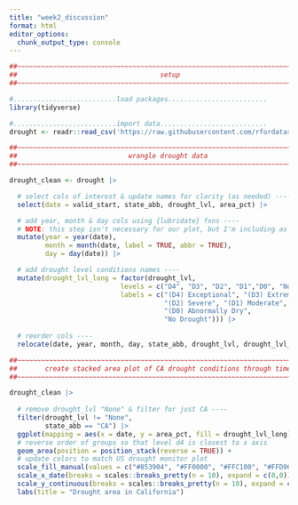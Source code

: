```yaml
---
title: "week2_discussion"
format: html
editor_options: 
  chunk_output_type: console
---
```


```r
##~~~~~~~~~~~~~~~~~~~~~~~~~~~~~~~~~~~~~~~~~~~~~~~~~~~~~~~~~~~~~~~~~~~~~~~~~~~~~~
##                                    setup                                 ----
##~~~~~~~~~~~~~~~~~~~~~~~~~~~~~~~~~~~~~~~~~~~~~~~~~~~~~~~~~~~~~~~~~~~~~~~~~~~~~~

#..........................load packages.........................
library(tidyverse)

#..........................import data...........................
drought <- readr::read_csv('https://raw.githubusercontent.com/rfordatascience/tidytuesday/main/data/2021/2021-07-20/drought.csv')

##~~~~~~~~~~~~~~~~~~~~~~~~~~~~~~~~~~~~~~~~~~~~~~~~~~~~~~~~~~~~~~~~~~~~~~~~~~~~~~
##                            wrangle drought data                          ----
##~~~~~~~~~~~~~~~~~~~~~~~~~~~~~~~~~~~~~~~~~~~~~~~~~~~~~~~~~~~~~~~~~~~~~~~~~~~~~~

drought_clean <- drought |>

  # select cols of interest & update names for clarity (as needed) ----
  select(date = valid_start, state_abb, drought_lvl, area_pct) |> 

  # add year, month & day cols using {lubridate} fxns ----
  # NOTE: this step isn't necessary for our plot, but I'm including as examples of how to extract different date elements from a object of class `Date` using {lubridate} ----
  mutate(year = year(date),
         month = month(date, label = TRUE, abbr = TRUE),
         day = day(date)) |>

  # add drought level conditions names ----
  mutate(drought_lvl_long = factor(drought_lvl,
                            levels = c("D4", "D3", "D2", "D1","D0", "None"),
                            labels = c("(D4) Exceptional", "(D3) Extreme",
                                       "(D2) Severe", "(D1) Moderate", 
                                       "(D0) Abnormally Dry", 
                                       "No Drought"))) |>
  
  # reorder cols ----
  relocate(date, year, month, day, state_abb, drought_lvl, drought_lvl_long, area_pct)
```

```r
##~~~~~~~~~~~~~~~~~~~~~~~~~~~~~~~~~~~~~~~~~~~~~~~~~~~~~~~~~~~~~~~~~~~~~~~~~~~~~~
##       create stacked area plot of CA drought conditions through time     ----
##~~~~~~~~~~~~~~~~~~~~~~~~~~~~~~~~~~~~~~~~~~~~~~~~~~~~~~~~~~~~~~~~~~~~~~~~~~~~~~

drought_clean |> 
  
  # remove drought_lvl "None" & filter for just CA ----
  filter(drought_lvl != "None",
         state_abb == "CA") |> 
  ggplot(mapping = aes(x = date, y = area_pct, fill = drought_lvl_long)) + 
  # reverse order of groups so that level d4 is closest to x axis
  geom_area(position = position_stack(reverse = TRUE)) +
  # update colors to match US drought monitor plot
  scale_fill_manual(values = c("#853904", "#FF0000", "#FFC100", "#FFD965", "#FFFF00")) +
  scale_x_date(breaks = scales::breaks_pretty(n = 10), expand = c(0,0)) +
  scale_y_continuous(breaks = scales::breaks_pretty(n = 10), expand = c(0,0), labels = scales::label_percent(scale = 1)) +
  labs(title = "Drought area in California")
```


